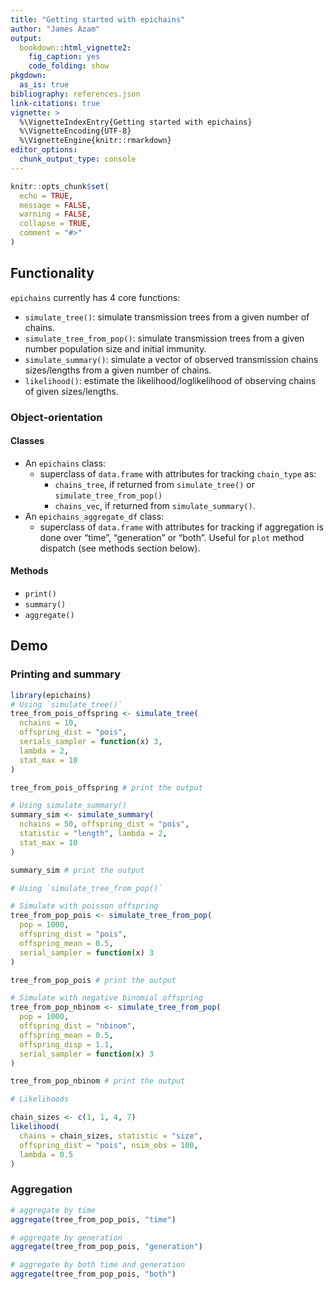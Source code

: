 ```yaml
---
title: "Getting started with epichains"
author: "James Azam"
output:
  bookdown::html_vignette2:
    fig_caption: yes
    code_folding: show
pkgdown:
  as_is: true
bibliography: references.json
link-citations: true
vignette: >
  %\VignetteIndexEntry{Getting started with epichains}
  %\VignetteEncoding{UTF-8}
  %\VignetteEngine{knitr::rmarkdown}
editor_options: 
  chunk_output_type: console
---
```


```r
knitr::opts_chunk$set(
  echo = TRUE,
  message = FALSE,
  warning = FALSE,
  collapse = TRUE,
  comment = "#>"
)
```

## Functionality

`epichains` currently has 4 core functions:

* `simulate_tree()`: simulate transmission trees from a given number of chains.
* `simulate_tree_from_pop()`: simulate transmission trees from a given number 
  population size and initial immunity.
* `simulate_summary()`: simulate a vector of observed transmission chains 
  sizes/lengths from a given number of chains.
* `likelihood()`: estimate the likelihood/loglikelihood of observing
  chains of given sizes/lengths.

### Object-orientation

#### Classes

* An `epichains` class:
  * superclass of `data.frame` with attributes for tracking `chain_type` as: 
    * `chains_tree`, if returned from `simulate_tree()` or 
    `simulate_tree_from_pop()`
    * `chains_vec`, if returned from `simulate_summary()`.
* An `epichains_aggregate_df` class:
  * superclass of `data.frame` with attributes for tracking if aggregation is 
  done over "time", "generation" or "both". Useful for `plot` method dispatch 
  (see methods section below).

#### Methods

* `print()`
* `summary()`
* `aggregate()`

## Demo

### Printing and summary
```r
library(epichains)
# Using `simulate_tree()`
tree_from_pois_offspring <- simulate_tree(
  nchains = 10,
  offspring_dist = "pois",
  serials_sampler = function(x) 3,
  lambda = 2,
  stat_max = 10
)

tree_from_pois_offspring # print the output

# Using simulate_summary()
summary_sim <- simulate_summary(
  nchains = 50, offspring_dist = "pois",
  statistic = "length", lambda = 2,
  stat_max = 10
)

summary_sim # print the output

# Using `simulate_tree_from_pop()`

# Simulate with poisson offspring
tree_from_pop_pois <- simulate_tree_from_pop(
  pop = 1000,
  offspring_dist = "pois",
  offspring_mean = 0.5,
  serial_sampler = function(x) 3
)

tree_from_pop_pois # print the output

# Simulate with negative binomial offspring
tree_from_pop_nbinom <- simulate_tree_from_pop(
  pop = 1000,
  offspring_dist = "nbinom",
  offspring_mean = 0.5,
  offspring_disp = 1.1,
  serial_sampler = function(x) 3
)

tree_from_pop_nbinom # print the output

# Likelihoods

chain_sizes <- c(1, 1, 4, 7)
likelihood(
  chains = chain_sizes, statistic = "size",
  offspring_dist = "pois", nsim_obs = 100,
  lambda = 0.5
)
```

### Aggregation
```r
# aggregate by time
aggregate(tree_from_pop_pois, "time")

# aggregate by generation
aggregate(tree_from_pop_pois, "generation")

# aggregate by both time and generation
aggregate(tree_from_pop_pois, "both")
```
